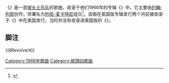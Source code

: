 {{expand|time=2015-03-16T13:24:51+00:00}}
{{Infobox song
| name       = I'm Only Sleeping
| cover      = <!-- I'm Only Sleeping sheet music cover.jpg -->
| cover_size = 160
| alt        = 
| caption    = Cover of the [[Northern_Songs|Northern Songs]] sheet music (licensed to Sonora Musikförlag)
| artist     = [[披头士乐队|披头士乐队]]
| released   = *{{Start date|1966|08|5}}<br />（英國：《[[左轮手枪_(披头士专辑)|左轮手枪]]》專輯）
*1966年6月20日<br />（美國：《[[Yesterday_and_Today|Yesterday and Today]]》專輯）
| recorded   = 1966年4月27日和29日<br/>5月5日和6日
| studio     = 伦敦[[阿比路录音室|EMI录音室]]
| genre      = [[迷幻摇滚|迷幻摇滚]]<ref>{{cite web|url=http://ultimateclassicrock.com/beatles-psychedelic-songs/|last=Swanson|first=Dave|title=Top 10 Beatles Psychedelic Songs|date=2013-03-30|website=[[Ultimate_Classic_Rock|Ultimate Classic Rock]]|access-date=2019-02-09|archive-date=2021-03-05|archive-url=https://web.archive.org/web/20210305112100/https://ultimateclassicrock.com/beatles-psychedelic-songs/}}</ref>
| length     = 3:02
| label      = [[帕洛风唱片|帕洛风唱片]]
| writer     = [[列侬-麦卡特尼|列侬-麦卡特尼]]
| producer   = [[乔治·马丁|乔治·马丁]]
| misc       = 
}}
《{{lang|en|'''I'm Only Sleeping'''}}》是一首[[披头士乐队|披头士乐队]]的歌曲，收录于他们1966年的专辑《{{lang|en|[[Revolver|Revolver]]}}》中。它主要由[[约翰·列侬|约翰·列侬]]创作，但署名为[[列侬-麦卡特尼|列侬-麦卡特尼]]组合<ref>{{cite web |url=http://oldies.about.com/od/thebeatles/a/The-Beatles-Songs-Im-Only-Sleeping.htm |title=The Beatles Songs: I'm Only Sleeping - The history of this classic Beatles song |publisher=http://oldies.about.com/ |date=5 August 1966 |accessdate=4 January 2014 |deadurl=yes |archiveurl=https://web.archive.org/web/20140105021542/http://oldies.about.com/od/thebeatles/a/The-Beatles-Songs-Im-Only-Sleeping.htm |archivedate=2014年1月5日 }}</ref>。该曲在英国版专辑发行两个月前被收录于《{{lang|en|[[Yesterday_and_Today|Yesterday and Today]]}}》中在美国发行，当时并没有收录进美国版的《{{lang|en|Revolver}}》。

== 脚注 ==
{{Reflist}}

{{《Revolver》}}

[[Category:1966年歌曲|Category:1966年歌曲]]
[[Category:披頭四歌曲|Category:披頭四歌曲]]